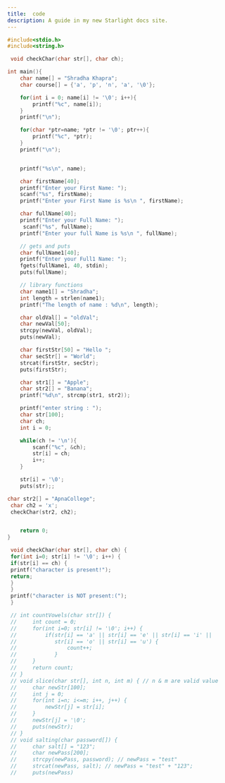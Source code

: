```yaml
---
title:  code 
description: A guide in my new Starlight docs site.
---
```


```c 
#include<stdio.h>
#include<string.h>

 void checkChar(char str[], char ch);

int main(){
    char name[] = "Shradha Khapra";
    char course[] = {'a', 'p', 'n', 'a', '\0'};

    for(int i = 0; name[i] != '\0'; i++){
        printf("%c", name[i]);
    }
    printf("\n");

    for(char *ptr=name; *ptr != '\0'; ptr++){
        printf("%c", *ptr);
    }
    printf("\n");


    printf("%s\n", name);

    char firstName[40];
    printf("Enter your First Name: ");
    scanf("%s", firstName);
    printf("Enter your First Name is %s\n ", firstName);

    char fullName[40];
    printf("Enter your Full Name: ");
     scanf("%s", fullName);
    printf("Enter your full Name is %s\n ", fullName);

    // gets and puts
    char fullName1[40];
    printf("Enter your Full1 Name: ");
    fgets(fullName1, 40, stdin);
    puts(fullName);

    // library functions
    char name1[] = "Shradha";
    int length = strlen(name1);
    printf("The length of name : %d\n", length);

    char oldVal[] = "oldVal";
    char newVal[50];
    strcpy(newVal, oldVal);
    puts(newVal);

    char firstStr[50] = "Hello ";
    char secStr[] = "World";
    strcat(firstStr, secStr);
    puts(firstStr);

    char str1[] = "Apple";
    char str2[] = "Banana";
    printf("%d\n", strcmp(str1, str2));

    printf("enter string : ");
    char str[100];
    char ch;
    int i = 0;

    while(ch != '\n'){
        scanf("%c", &ch);
        str[i] = ch;
        i++;
    }

    str[i] = '\0';
    puts(str);;

char str2[] = "ApnaCollege";
 char ch2 = 'x';
 checkChar(str2, ch2);


    return 0;
}

 void checkChar(char str[], char ch) {
 for(int i=0; str[i] != '\0'; i++) {
 if(str[i] == ch) {
 printf("character is present!");
 return;
 }
 }
 printf("character is NOT present:(");
 }

 // int countVowels(char str[]) {
 //     int count = 0;
 //     for(int i=0; str[i] != '\0'; i++) {
 //         if(str[i] == 'a' || str[i] == 'e' || str[i] == 'i' ||
 //            str[i] == 'o' || str[i] == 'u') {
 //                count++;
 //            }
 //     }
 //     return count;
 // }
 // void slice(char str[], int n, int m) { // n & m are valid value
 //     char newStr[100];
 //     int j = 0;
 //     for(int i=n; i<=m; i++, j++) {
 //         newStr[j] = str[i];
 //     }
 //     newStr[j] = '\0';
 //     puts(newStr);
 // }
 // void salting(char password[]) {
 //     char salt[] = "123";
 //     char newPass[200];
 //     strcpy(newPass, password); // newPass = "test"
 //     strcat(newPass, salt); // newPass = "test" + "123";
 //     puts(newPass)
```